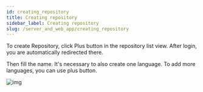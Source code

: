 ```yaml
---
id: creating_repository
title: Creating repository
sidebar_label: Creating repository
slug: /server_and_web_app/creating_repository
---
```


To create Repository, click Plus button in the repository list view. After login, you are automatically redirected there.

Then fill the name. It's necessary to also create one language. To add more languages, you can use plus button.

![img](../../static/img/docs/server_and_web_app/create_repository.png)
